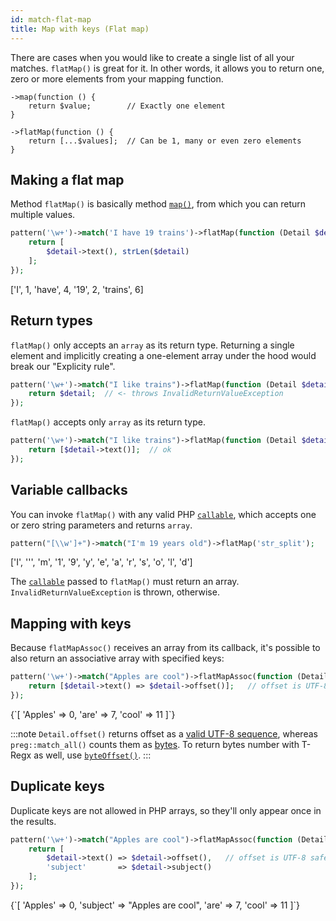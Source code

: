 ```yaml
---
id: match-flat-map
title: Map with keys (Flat map)
---
```




There are cases when you would like to create a single list of all your matches. `flatMap()` is great for it.
In other words, it allows you to return one, zero or more elements from your mapping function.

```
->map(function () {
    return $value;        // Exactly one element
}
```

```
->flatMap(function () {
    return [...$values];  // Can be 1, many or even zero elements
}
```

## Making a flat map

Method `flatMap()` is basically method [`map()`], from which you can return multiple values.

```php
pattern('\w+')->match('I have 19 trains')->flatMap(function (Detail $detail) {
    return [
        $detail->text(), strLen($detail)
    ];
});
```
<Result>['I', 1, 'have', 4, '19', 2, 'trains', 6]</Result>

## Return types

`flatMap()` only accepts an `array` as its return type. Returning a single element and implicitly creating a one-element
array under the hood would break our "Explicity rule".

```php
pattern('\w+')->match("I like trains")->flatMap(function (Detail $detail) {
    return $detail;  // <- throws InvalidReturnValueException
});
```

`flatMap()` accepts only `array` as its return type.

```php
pattern('\w+')->match("I like trains")->flatMap(function (Detail $detail) {
    return [$detail->text()];  // ok
});
```

## Variable callbacks

You can invoke `flatMap()` with any valid PHP [`callable`], which accepts one or zero string parameters and returns `array`.

```php
pattern("[\\w']+")->match("I'm 19 years old")->flatMap('str_split');
```
<Result>['I', '\'', 'm', '1', '9', 'y', 'e', 'a', 'r', 's', 'o', 'l', 'd']</Result>

The [`callable`] passed to `flatMap()` must return an array. `InvalidReturnValueException` is thrown, otherwise.

## Mapping with keys

Because `flatMapAssoc()` receives an array from its callback, it's possible to also return an associative array with
specified keys:

```php
pattern('\w+')->match("Apples are cool")->flatMapAssoc(function (Detail $detail) {
    return [$detail->text() => $detail->offset()];   // offset is UTF-8 safe
});
```

<Result>
{`[
    'Apples' => 0,
    'are'    => 7,
    'cool'   => 11
]`}
</Result>

:::note
`Detail.offset()` returns offset as a [valid UTF-8 sequence](match-details.md#offsets), whereas `preg::match_all()`
counts them as [bytes](match-details.md#offsets). To return bytes number with T-Regx as well,
use [`byteOffset()`](match-details.md#offsets).
:::

## Duplicate keys

Duplicate keys are not allowed in PHP arrays, so they'll only appear once in the results.

```php
pattern('\w+')->match("Apples are cool")->flatMapAssoc(function (Detail $detail) {
    return [
        $detail->text() => $detail->offset(),   // offset is UTF-8 safe
        'subject'       => $detail->subject()
    ];
});
```
<Result>
{`[
    'Apples'  => 0,
    'subject' => "Apples are cool",
    'are'     => 7,
    'cool'    => 11
]`}
</Result>

[`callable`]: https://www.php.net/manual/en/language.types.callable.php
[`map()`]: match-map.mdx
[`first()`]: match-first.mdx
